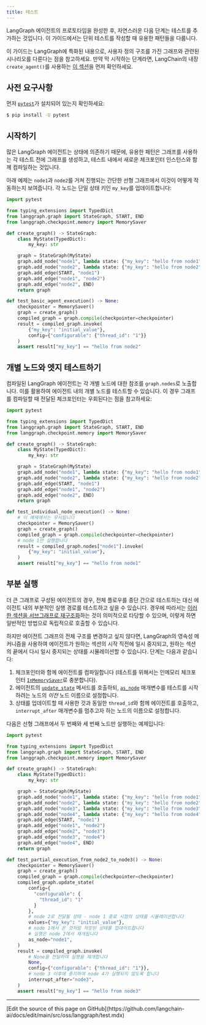 ```yaml
---
title: 테스트
---
```



<AlphaCallout />

LangGraph 에이전트의 프로토타입을 완성한 후, 자연스러운 다음 단계는 테스트를 추가하는 것입니다. 이 가이드에서는 단위 테스트를 작성할 때 유용한 패턴들을 다룹니다.

이 가이드는 LangGraph에 특화된 내용으로, 사용자 정의 구조를 가진 그래프와 관련된 시나리오를 다룬다는 점을 참고하세요. 만약 막 시작하는 단계라면, LangChain의 내장 `create_agent()`를 사용하는 [이 섹션](/oss/python/langchain/test/)을 먼저 확인하세요.

## 사전 요구사항

먼저 [`pytest`](https://docs.pytest.org/)가 설치되어 있는지 확인하세요:

```bash
$ pip install -U pytest
```




## 시작하기

많은 LangGraph 에이전트는 상태에 의존하기 때문에, 유용한 패턴은 그래프를 사용하는 각 테스트 전에 그래프를 생성하고, 테스트 내에서 새로운 체크포인터 인스턴스와 함께 컴파일하는 것입니다.

아래 예제는 `node1`과 `node2`를 거쳐 진행되는 간단한 선형 그래프에서 이것이 어떻게 작동하는지 보여줍니다. 각 노드는 단일 상태 키인 `my_key`를 업데이트합니다:

```python
import pytest

from typing_extensions import TypedDict
from langgraph.graph import StateGraph, START, END
from langgraph.checkpoint.memory import MemorySaver

def create_graph() -> StateGraph:
    class MyState(TypedDict):
        my_key: str

    graph = StateGraph(MyState)
    graph.add_node("node1", lambda state: {"my_key": "hello from node1"})
    graph.add_node("node2", lambda state: {"my_key": "hello from node2"})
    graph.add_edge(START, "node1")
    graph.add_edge("node1", "node2")
    graph.add_edge("node2", END)
    return graph

def test_basic_agent_execution() -> None:
    checkpointer = MemorySaver()
    graph = create_graph()
    compiled_graph = graph.compile(checkpointer=checkpointer)
    result = compiled_graph.invoke(
        {"my_key": "initial_value"},
        config={"configurable": {"thread_id": "1"}}
    )
    assert result["my_key"] == "hello from node2"
```




## 개별 노드와 엣지 테스트하기

컴파일된 LangGraph 에이전트는 각 개별 노드에 대한 참조를 `graph.nodes`로 노출합니다. 이를 활용하여 에이전트 내의 개별 노드를 테스트할 수 있습니다. 이 경우 그래프를 컴파일할 때 전달된 체크포인터는 우회된다는 점을 참고하세요:

```python
import pytest

from typing_extensions import TypedDict
from langgraph.graph import StateGraph, START, END
from langgraph.checkpoint.memory import MemorySaver

def create_graph() -> StateGraph:
    class MyState(TypedDict):
        my_key: str

    graph = StateGraph(MyState)
    graph.add_node("node1", lambda state: {"my_key": "hello from node1"})
    graph.add_node("node2", lambda state: {"my_key": "hello from node2"})
    graph.add_edge(START, "node1")
    graph.add_edge("node1", "node2")
    graph.add_edge("node2", END)
    return graph

def test_individual_node_execution() -> None:
    # 이 예제에서는 무시됩니다
    checkpointer = MemorySaver()
    graph = create_graph()
    compiled_graph = graph.compile(checkpointer=checkpointer)
    # node 1만 실행합니다
    result = compiled_graph.nodes["node1"].invoke(
        {"my_key": "initial_value"},
    )
    assert result["my_key"] == "hello from node1"
```




## 부분 실행

더 큰 그래프로 구성된 에이전트의 경우, 전체 플로우를 종단 간으로 테스트하는 대신 에이전트 내의 부분적인 실행 경로를 테스트하고 싶을 수 있습니다. 경우에 따라서는 [이러한 섹션을 서브그래프로 재구조화](/oss/python/langgraph/use-subgraphs)하는 것이 의미적으로 타당할 수 있으며, 이렇게 하면 일반적인 방법으로 독립적으로 호출할 수 있습니다.

하지만 에이전트 그래프의 전체 구조를 변경하고 싶지 않다면, LangGraph의 영속성 메커니즘을 사용하여 에이전트가 원하는 섹션의 시작 직전에 일시 중지되고, 원하는 섹션의 끝에서 다시 일시 중지되는 상태를 시뮬레이션할 수 있습니다. 단계는 다음과 같습니다:

1. 체크포인터와 함께 에이전트를 컴파일합니다 (테스트를 위해서는 인메모리 체크포인터 [`InMemorySaver`](https://langchain-ai.github.io/langgraph/reference/checkpoints/?h=inmemorysaver#langgraph.checkpoint.memory.InMemorySaver)로 충분합니다).
2. 에이전트의 [`update_state`](/oss/python/langgraph/use-time-travel) 메서드를 호출하되, [`as_node`](/oss/python/langgraph/persistence#as-node) 매개변수를 테스트를 시작하려는 노드의 *이전* 노드 이름으로 설정합니다.
3. 상태를 업데이트할 때 사용한 것과 동일한 `thread_id`와 함께 에이전트를 호출하고, `interrupt_after` 매개변수를 멈추고자 하는 노드의 이름으로 설정합니다.



다음은 선형 그래프에서 두 번째와 세 번째 노드만 실행하는 예제입니다:

```python
import pytest

from typing_extensions import TypedDict
from langgraph.graph import StateGraph, START, END
from langgraph.checkpoint.memory import MemorySaver

def create_graph() -> StateGraph:
    class MyState(TypedDict):
        my_key: str

    graph = StateGraph(MyState)
    graph.add_node("node1", lambda state: {"my_key": "hello from node1"})
    graph.add_node("node2", lambda state: {"my_key": "hello from node2"})
    graph.add_node("node3", lambda state: {"my_key": "hello from node3"})
    graph.add_node("node4", lambda state: {"my_key": "hello from node4"})
    graph.add_edge(START, "node1")
    graph.add_edge("node1", "node2")
    graph.add_edge("node2", "node3")
    graph.add_edge("node3", "node4")
    graph.add_edge("node4", END)
    return graph

def test_partial_execution_from_node2_to_node3() -> None:
    checkpointer = MemorySaver()
    graph = create_graph()
    compiled_graph = graph.compile(checkpointer=checkpointer)
    compiled_graph.update_state(
        config={
          "configurable": {
            "thread_id": "1"
          }
        },
        # node 2로 전달될 상태 - node 1 종료 시점의 상태를 시뮬레이션합니다
        values={"my_key": "initial_value"},
        # node 1에서 온 것처럼 저장된 상태를 업데이트합니다
        # 실행은 node 2에서 재개됩니다
        as_node="node1",
    )
    result = compiled_graph.invoke(
        # None을 전달하여 실행을 재개합니다
        None,
        config={"configurable": {"thread_id": "1"}},
        # node 3 이후에 중지하여 node 4가 실행되지 않도록 합니다
        interrupt_after="node3",
    )
    assert result["my_key"] == "hello from node3"
```

---

<Callout icon="pen-to-square" iconType="regular">
  [Edit the source of this page on GitHub](https://github.com/langchain-ai/docs/edit/main/src/oss/langgraph/test.mdx)
</Callout>
